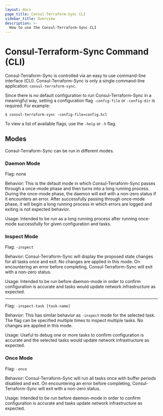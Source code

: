 ```yaml
---
layout: docs
page_title: Consul-Terraform-Sync CLI
sidebar_title: Overview
description: >-
  How to use the Consul-Terraform-Sync CLI
---
```


# Consul-Terraform-Sync Command (CLI)

Consul-Terraform-Sync is controlled via an easy to use command-line interface (CLI). Consul-Terraform-Sync is only a single command-line application: `consul-terraform-sync`.

Since there is no default configuration to run Consul-Terraform-Sync in a meaningful way, setting a configuration flag `-config-file` or `-config-dir` is required. For example:

```shell-session
$ consul-terraform-sync -config-file=config.hcl
```

To view a list of available flags, use the `-help` or `-h` flag.

## Modes

Consul-Terraform-Sync can be run in different modes.

### Daemon Mode

Flag: none

Behavior: This is the default mode in which Consul-Terraform-Sync passes through a once-mode phase and then turns into a long running process. During the once-mode phase, the daemon will exit with a non-zero status if it encounters an error. After successfully passing through once-mode phase, it will begin a long running process in which errors are logged and exiting is not expected behavior.

Usage: Intended to be run as a long running process after running once-mode successfully for given configuration and tasks.

### Inspect Mode

Flag: `-inspect`

Behavior: Consul-Terraform-Sync will display the proposed state changes for all tasks once and exit. No changes are applied in this mode. On encountering an error before completing, Consul-Terraform-Sync will exit with a non-zero status.

Usage: Intended to be run before daemon-mode in order to confirm configuration is accurate and tasks would update network infrastructure as expected.

-----

Flag: `-inspect-task [task-name]`

Behavior: This has similar behavior as `-inspect` mode for the selected task. The flag can be specified multiple times to inspect multiple tasks. No changes are applied in this mode.

Usage: Useful to debug one or more tasks to confirm configuration is accurate and the selected tasks would update network infrastructure as expected.

### Once Mode

Flag: `-once`

Behavior: Consul-Terraform-Sync will run all tasks once with buffer periods disabled and exit. On encountering an error before completing, Consul-Terraform-Sync will exit with a non-zero status.

Usage: Intended to be run before daemon-mode in order to confirm configuration is accurate and tasks update network infrastructure as expected.
